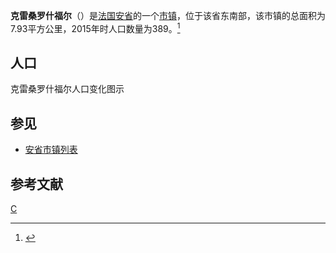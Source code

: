 {{Infobox French commune
|name                    = 克雷桑罗什福尔
|native name             = Cressin-Rochefort
|image flag              = 
|image flag size         = 
|flag legend             = 
|image coat of arms      = 
|image coat of arms size = 
|coat of arms legend     = 
|city motto              = 
|image                   = 
|caption                 = 
|map                     = 
|adjustable map          = 
|time zone               = 
|longitude              = 
|latitude               =  
|arrondissement         =  
|canton                 =  
|subdivisions entry      = 
|subdivisions            = 
|intercommunality        = 
|mayor                   = 
|term                    = 
|elevation m             = 
|area km2                = 7.93
|population             = 389
|population date         = 2015
|INSEE                  = 01133
|postal code             = 01350
|website                 = 
}}
{{French Commune Map|01133}}
'''克雷桑罗什福尔'''（{{lang-fr|Cressin-Rochefort}}）是[[法国|法国]][[安省_(法國)|安省]]的一个[[市镇_(法国)|市镇]]，位于该省东南部，该市镇的总面积为7.93平方公里，2015年时人口数量为389。<ref name="Statmallen Areal i Frankrikes kommuner">{{cite web|url=http://www.insee.fr/fr/ppp/bases-de-donnees/recensement/populations-legales/france-departements.asp?annee=2009#departements|title=Insee, Populations légales 2009 pour les départements et les collectivités d'outre-mer France métropolitaine et DOM|accessdate=2012-01-30|archive-date=2012-01-08|archive-url=https://web.archive.org/web/20120108000120/http://www.insee.fr/fr/ppp/bases-de-donnees/recensement/populations-legales/france-departements.asp?annee=2009#departements|dead-url=no}}</ref>

== 人口 ==
克雷桑罗什福尔人口变化图示
{{French Commune Population|01133}}

== 参见 ==
*[[安省市镇列表|安省市镇列表]]

== 参考文献 ==
{{reflist}}

{{安省市鎮}}

[[Category:安省市镇|C]]